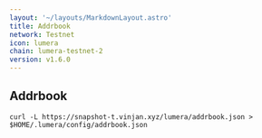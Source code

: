 ```yaml
---
layout: '~/layouts/MarkdownLayout.astro'
title: Addrbook
network: Testnet
icon: lumera
chain: lumera-testnet-2
version: v1.6.0
---
```

## Addrbook

```
curl -L https://snapshot-t.vinjan.xyz/lumera/addrbook.json > $HOME/.lumera/config/addrbook.json
```

